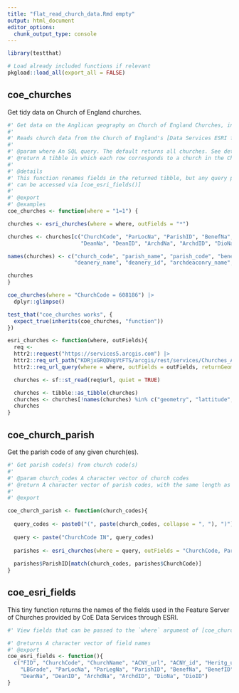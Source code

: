 ```yaml
---
title: "flat_read_church_data.Rmd empty"
output: html_document
editor_options: 
  chunk_output_type: console
---
```


```r
library(testthat)
```

```r
# Load already included functions if relevant
pkgload::load_all(export_all = FALSE)
```

## coe_churches

Get tidy data on Church of England churches. 

```r
#' Get data on the Anglican geography on Church of England Churches, including their parish, benefice, arcdeaconry and diocese. 
#'
#' Reads church data from the Church of England's [Data Services ESRI feature server](https://services5.arcgis.com/KDRjxGRQDVgVtFTS/ArcGIS/rest/services/Churches_ACNY_Nov2024/FeatureServer), dropping spatial data and returning a [tibble::tibble()].
#'
#' @param where An SQL query. The default returns all churches. See details.
#' @return A tibble in which each row corresponds to a church in the Church of England
#'
#' @details
#' This function renames fields in the returned tibble, but any query passed to `where` must use the original names of the ESRI data provided by CoE data services. The names of these fields
#' can be accessed via [coe_esri_fields()]
#' 
#' @export
#' @examples
coe_churches <- function(where = "1=1") {

churches <- esri_churches(where = where, outFields = "*")

churches <- churches[c("ChurchCode", "ParLocNa", "ParishID", "BenefNa", "BenefID",
                       "DeanNa", "DeanID", "ArchdNa", "ArchdID", "DioNa", "DioID")]

names(churches) <- c("church_code", "parish_name", "parish_code", "benefice_name", "benefice_id",
                     "deanery_name", "deanery_id", "archdeaconry_name", "archdeaconry_id", "diocese_name", "diocese_number")

churches
}
```

```r
coe_churches(where = "ChurchCode = 608186") |>
  dplyr::glimpse()
```

```r
test_that("coe_churches works", {
  expect_true(inherits(coe_churches, "function"))
})
```

```r
esri_churches <- function(where, outFields){
  req <-
  httr2::request("https://services5.arcgis.com") |> 
  httr2::req_url_path("KDRjxGRQDVgVtFTS/arcgis/rest/services/Churches_ACNY_Nov2024/FeatureServer/0/query") |> 
  httr2::req_url_query(where = where, outFields = outFields, returnGeometry = "false", f = "geojson")

  churches <- sf::st_read(req$url, quiet = TRUE)

  churches <- tibble::as_tibble(churches)
  churches <- churches[!names(churches) %in% c("geometry", "lattitude", "longitude")]
  churches
}
```

## coe_church_parish

Get the parish code of any given church(es).

```r
#' Get parish code(s) from church code(s)
#' 
#' @param church_codes A character vector of church codes
#' @return A character vector of parish codes, with the same length as `church_codes`
#' 
#' @export

coe_church_parish <- function(church_codes){
  
  query_codes <- paste0("(", paste(church_codes, collapse = ", "), ")")
  
  query <- paste("ChurchCode IN", query_codes)
  
  parishes <- esri_churches(where = query, outFields = "ChurchCode, ParishID")
  
  parishes$ParishID[match(church_codes, parishes$ChurchCode)]
}
```

## coe_esri_fields

This tiny function returns the names of the fields used in the Feature Server of Churches provided by CoE Data Services through ESRI.

```r
#' View fields that can be passed to the `where` argument of [coe_churches()]

#' @returns A character vector of field names
#' @export
coe_esri_fields <- function(){
  c("FID", "ChurchCode", "ChurchName", "ACNY_url", "ACNY_id", "Heritg_url",
    "LBGrade", "ParLocNa", "ParLegNa", "ParishID", "BenefNa", "BenefID", 
    "DeanNa", "DeanID", "ArchdNa", "ArchdID", "DioNa", "DioID")
}
```

